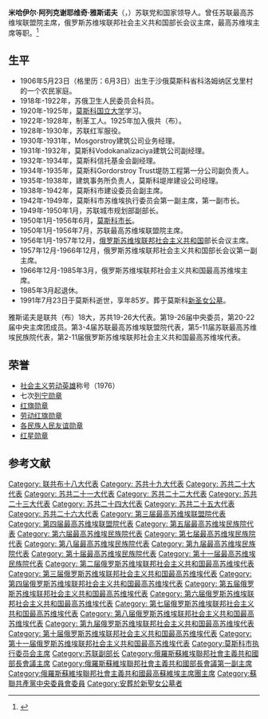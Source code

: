 {{Prose|time=2021-02-03T03:26:30+00:00}}
{{Infobox Officeholder
|name         = 米哈伊尔·阿列克谢耶维奇·雅斯诺夫
|image        =
|native_name  =Михаил Алексеевич Яснов
|office      = [[苏联最高苏维埃联盟院|苏联最高苏维埃联盟院]]主席
|term_start  = 1950年6月12日
|term_end    = 1956年7月12日
|predecessor = [[伊万·安德烈耶维奇·帕尔菲诺夫|伊万·安德烈耶维奇·帕尔菲诺夫]]
|successor   = [[亚历山大·彼得罗维奇·沃尔科夫|亚历山大·彼得罗维奇·沃尔科夫]]
|office1     = [[俄罗斯苏维埃联邦社会主义共和国|俄罗斯苏维埃联邦社会主义共和国]]部长会议主席
|term_start1 = 1956年1月24日
|term_end1   = 1957年12月19日
|predecessor1 = [[亚历山大·米哈伊洛维奇·普扎诺夫|亚历山大·米哈伊洛维奇·普扎诺夫]]
|successor1   = [[弗罗尔·罗曼诺维奇·科兹洛夫|弗罗尔·罗曼诺维奇·科兹洛夫]]
|office2     = [[俄罗斯苏维埃联邦社会主义共和国|俄罗斯苏维埃联邦社会主义共和国]]最高苏维埃主席团主席
|term_start2 = 1966年12月23日
|term_end2   = 1985年3月25日
|predecessor2 = [[尼古拉·格里戈里耶维奇·伊格纳托夫|尼古拉·格里戈里耶维奇·伊格纳托夫]]
|successor2   = [[弗拉基米尔·帕夫洛维奇·奥尔洛夫|弗拉基米尔·帕夫洛维奇·奥尔洛夫]]
|birth_date   = {{OldStyleDate|1906年|6月5日|5月23日}}
|birth_place  = {{flag|Russian Empire}}[[莫斯科省|莫斯科省]]科洛姆纳区戈里村
|death_date   = {{death date and age|1991|7|23|1906|6|5|df=y}}
|death_place  = {{URS}}[[莫斯科|莫斯科]]
|nationality  = {{flag|Russian Empire}}（1906-1917）<br>{{flag|Russian SFSR|1918}}（1918-1922）<br>{{URS}}（1922-1991）
|party        = [[苏联共产党|苏联共产党]]
|profession   =
|awards={{{!}} style="background: transparent"
{{!}}{{社会主义劳动英雄}}
{{!}}-
{{!}}{{列宁勋章}}{{!!}}{{列宁勋章}}{{!!}}{{列宁勋章}}{{!!}}{{列宁勋章}}
{{!}}-
{{!}}{{列宁勋章}}{{!!}}{{列宁勋章}}{{!!}}{{列宁勋章}}{{!!}}{{红旗勋章}}
{{!}}-
{{!}}{{劳动红旗勋章}}{{!!}}{{各族人民友谊勋章}}{{!!}}{{红星勋章}}
{{!}}}
}}
'''米哈伊尔·阿列克谢耶维奇·雅斯诺夫'''（{{lang-ru|'''Михаил Алексеевич Яснов'''}}，{{bd|1906年|6月5日（格里历：5月23日）|1991年|7月23日|}}）苏联党和国家领导人。曾任苏联最高苏维埃联盟院主席，俄罗斯苏维埃联邦社会主义共和国部长会议主席，最高苏维埃主席等职。<ref>{{Cite web|title=Справочник по истории Коммунистической партии и Советского Союза 1898 - 1991|url=http://knowbysight.info/YaYY/00305.asp}}</ref>

== 生平 ==
* 1906年5月23日（格里历：6月3日）出生于沙俄莫斯科省科洛姆纳区戈里村的一个农民家庭。
* 1918年-1922年，苏俄卫生人民委员会科员。
* 1920年-1925年，[[莫斯科国立大学|莫斯科国立大学]]学习。
* 1922年-1928年，制革工人。1925年加入俄共（布）。
* 1928年-1930年，苏联红军服役。
* 1930年-1931年，Mosgorstroy建筑公司业务经理。
* 1931年-1932年，莫斯科Vodokanalizaciya建筑公司副经理。
* 1932年-1934年，莫斯科信托基金会副经理。
* 1934年-1935年，莫斯科Gordorstroy Trust堤防工程第一分公司副负责人。
* 1935年-1938年，建筑事务所负责人，莫斯科堤岸建设公司经理。
* 1938年-1942年，莫斯科市建设委员会副主席。
* 1942年-1949年，莫斯科市苏维埃执行委员会第一副主席，第一副市长。
* 1949年-1950年1月，苏联城市规划部副部长。
* 1950年1月-1956年6月，[[莫斯科市长|莫斯科市长]]。
* 1950年1月-1956年7月，苏联最高苏维埃联盟院主席。
* 1956年1月-1957年12月，[[俄罗斯苏维埃联邦社会主义共和国|俄罗斯苏维埃联邦社会主义共和国]]部长会议主席。
* 1957年12月-1966年12月，俄罗斯苏维埃联邦社会主义共和国部长会议第一副主席。
* 1966年12月-1985年3月，俄罗斯苏维埃联邦社会主义共和国最高苏维埃主席。
* 1985年3月起退休。
* 1991年7月23日于莫斯科逝世，享年85岁。葬于莫斯科[[新圣女公墓|新圣女公墓]]。
雅斯诺夫是联共（布）18大，苏共19-26大代表。第19-26届中央委员，第20-22届中央主席团成员。第3-4届苏联最高苏维埃联盟院代表，第5-11届苏联最高苏维埃民族院代表，第2-11届俄罗斯苏维埃联邦社会主义共和国最高苏维埃代表。

== 荣誉 ==
* [[社会主义劳动英雄|社会主义劳动英雄]]称号（1976）
* 七次[[列宁勋章|列宁勋章]]
* [[红旗勋章|红旗勋章]]
* [[劳动红旗勋章|劳动红旗勋章]]
* [[各民族人民友谊勋章|各民族人民友谊勋章]]
* [[红星勋章|红星勋章]]

== 参考文献 ==
{{Reflist}}

[[Category:_联共布十八大代表|Category: 联共布十八大代表]]
[[Category:_苏共十九大代表|Category: 苏共十九大代表]]
[[Category:_苏共二十大代表|Category: 苏共二十大代表]]
[[Category:_苏共二十一大代表|Category: 苏共二十一大代表]]
[[Category:_苏共二十二大代表|Category: 苏共二十二大代表]]
[[Category:_苏共二十三大代表|Category: 苏共二十三大代表]]
[[Category:_苏共二十四大代表|Category: 苏共二十四大代表]]
[[Category:_苏共二十五大代表|Category: 苏共二十五大代表]]
[[Category:_苏共二十六大代表|Category: 苏共二十六大代表]]
[[Category:_第三届最高苏维埃联盟院代表|Category: 第三届最高苏维埃联盟院代表]]
[[Category:_第四届最高苏维埃联盟院代表|Category: 第四届最高苏维埃联盟院代表]]
[[Category:_第五届最高苏维埃民族院代表|Category: 第五届最高苏维埃民族院代表]]
[[Category:_第六届最高苏维埃民族院代表|Category: 第六届最高苏维埃民族院代表]]
[[Category:_第七届最高苏维埃民族院代表|Category: 第七届最高苏维埃民族院代表]]
[[Category:_第八届最高苏维埃民族院代表|Category: 第八届最高苏维埃民族院代表]]
[[Category:_第九届最高苏维埃民族院代表|Category: 第九届最高苏维埃民族院代表]]
[[Category:_第十届最高苏维埃民族院代表|Category: 第十届最高苏维埃民族院代表]]
[[Category:_第十一届最高苏维埃民族院代表|Category: 第十一届最高苏维埃民族院代表]]
[[Category:_第二届俄罗斯苏维埃联邦社会主义共和国最高苏维埃代表|Category: 第二届俄罗斯苏维埃联邦社会主义共和国最高苏维埃代表]]
[[Category:_第三届俄罗斯苏维埃联邦社会主义共和国最高苏维埃代表|Category: 第三届俄罗斯苏维埃联邦社会主义共和国最高苏维埃代表]]
[[Category:_第四届俄罗斯苏维埃联邦社会主义共和国最高苏维埃代表|Category: 第四届俄罗斯苏维埃联邦社会主义共和国最高苏维埃代表]]
[[Category:_第五届俄罗斯苏维埃联邦社会主义共和国最高苏维埃代表|Category: 第五届俄罗斯苏维埃联邦社会主义共和国最高苏维埃代表]]
[[Category:_第六届俄罗斯苏维埃联邦社会主义共和国最高苏维埃代表|Category: 第六届俄罗斯苏维埃联邦社会主义共和国最高苏维埃代表]]
[[Category:_第七届俄罗斯苏维埃联邦社会主义共和国最高苏维埃代表|Category: 第七届俄罗斯苏维埃联邦社会主义共和国最高苏维埃代表]]
[[Category:_第八届俄罗斯苏维埃联邦社会主义共和国最高苏维埃代表|Category: 第八届俄罗斯苏维埃联邦社会主义共和国最高苏维埃代表]]
[[Category:_第九届俄罗斯苏维埃联邦社会主义共和国最高苏维埃代表|Category: 第九届俄罗斯苏维埃联邦社会主义共和国最高苏维埃代表]]
[[Category:_第十届俄罗斯苏维埃联邦社会主义共和国最高苏维埃代表|Category: 第十届俄罗斯苏维埃联邦社会主义共和国最高苏维埃代表]]
[[Category:_第十一届俄罗斯苏维埃联邦社会主义共和国最高苏维埃代表|Category: 第十一届俄罗斯苏维埃联邦社会主义共和国最高苏维埃代表]]
[[Category:莫斯科市执行委员会主席|Category:莫斯科市执行委员会主席]]
[[Category:苏联副部长|Category:苏联副部长]]
[[Category:俄羅斯蘇維埃聯邦社會主義共和國部長會議主席|Category:俄羅斯蘇維埃聯邦社會主義共和國部長會議主席]]
[[Category:俄羅斯蘇維埃聯邦社會主義共和國部長會議第一副主席|Category:俄羅斯蘇維埃聯邦社會主義共和國部長會議第一副主席]]
[[Category:俄羅斯蘇維埃聯邦社會主義共和國最高蘇維埃主席團主席|Category:俄羅斯蘇維埃聯邦社會主義共和國最高蘇維埃主席團主席]]
[[Category:蘇聯共產黨中央委員會委員|Category:蘇聯共產黨中央委員會委員]]
[[Category:安葬於新聖女公墓者|Category:安葬於新聖女公墓者]]